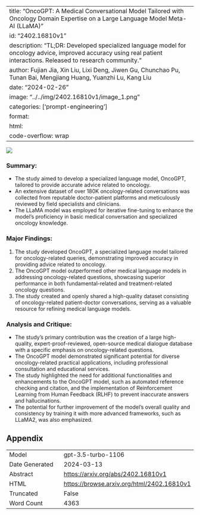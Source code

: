 
---
title: "OncoGPT: A Medical Conversational Model Tailored with Oncology Domain Expertise on a Large Language Model Meta-AI (LLaMA)"
id: "2402.16810v1"
description: "TL;DR: Developed specialized language model for oncology advice, improved accuracy using real patient interactions. Released to research community."
author: Fujian Jia, Xin Liu, Lixi Deng, Jiwen Gu, Chunchao Pu, Tunan Bai, Mengjiang Huang, Yuanzhi Lu, Kang Liu
date: "2024-02-26"
image: "../../img/2402.16810v1/image_1.png"
categories: ['prompt-engineering']
format:
  html:
    code-overflow: wrap
---

![](../../img/2402.16810v1/image_1.png)

### **Summary:**
- The study aimed to develop a specialized language model, OncoGPT, tailored to provide accurate advice related to oncology.
- An extensive dataset of over 180K oncology-related conversations was collected from reputable doctor-patient platforms and meticulously reviewed by field specialists and clinicians.
- The LLaMA model was employed for iterative fine-tuning to enhance the model's proficiency in basic medical conversation and specialized oncology knowledge.

### **Major Findings:**
1. The study developed OncoGPT, a specialized language model tailored for oncology-related queries, demonstrating improved accuracy in providing advice related to oncology.
2. The OncoGPT model outperformed other medical language models in addressing oncology-related questions, showcasing superior performance in both fundamental-related and treatment-related oncology questions.
3. The study created and openly shared a high-quality dataset consisting of oncology-related patient-doctor conversations, serving as a valuable resource for refining medical language models.

### **Analysis and Critique:**
- The study's primary contribution was the creation of a large high-quality, expert-proof-reviewed, open-source medical dialogue database with a specific emphasis on oncology-related questions.
- The OncoGPT model demonstrated significant potential for diverse oncology-related practical applications, including professional consultation and educational services.
- The study highlighted the need for additional functionalities and enhancements to the OncoGPT model, such as automated reference checking and citation, and the implementation of Reinforcement Learning from Human Feedback (RLHF) to prevent inaccurate answers and hallucinations.
- The potential for further improvement of the model's overall quality and consistency by training it with more advanced frameworks, such as LLaMA2, was also emphasized.

## Appendix

|          |          |
|----------|----------|
| Model     | gpt-3.5-turbo-1106       |
| Date Generated     | 2024-03-13       |
| Abstract | [https://arxiv.org/abs/2402.16810v1](https://arxiv.org/abs/2402.16810v1)        |
| HTML     | [https://browse.arxiv.org/html/2402.16810v1](https://browse.arxiv.org/html/2402.16810v1)       |
| Truncated       | False       |
| Word Count       | 4363       |
